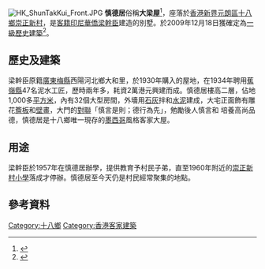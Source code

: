 [[File:HK_ShunTakKui_Front.JPG|thumb]]
'''慎德居'''俗稱'''大梁屋'''<ref>{{cite web |language=zh-hk |url=http://www.skylinemonthly.com/showInfo.asp?id=776 |title=從崇正新村看香港新界巨變 |publisher=地平綫月刊 |date=2006-07-12 |accessdate=2011-06-13 |archive-date=2015-01-20 |archive-url=https://web.archive.org/web/20150120170507/http://www.skylinemonthly.com/showInfo.asp?id=776 |dead-url=yes }}</ref>，座落於[[香港|香港]][[新界|新界]][[元朗區|元朗區]][[十八鄉|十八鄉]][[崇正新村|崇正新村]]，是[[客家|客籍]][[印尼|印尼]][[華僑|華僑]][[梁幹臣|梁幹臣]]建造的別墅。於2009年12月18日獲確定為[[香港一級歷史建築列表|一級歷史建築]]<ref>{{cite web |language=zh-hk |url=http://www.amo.gov.hk/form/AAB-SM-chi.pdf |title=List of the Historic Buildings in Building Assessment (as of 22 March 2011, #205) |publisher=[[古物古蹟辦事處|''amo.gov.hk'']] |date=2011-03-22 |accessdate=2011-06-13 |deadurl=yes |archiveurl=https://web.archive.org/web/20110527165651/http://www.amo.gov.hk/form/AAB-SM-chi.pdf |archivedate=2011年5月27日 }}</ref>。

==歷史及建築==
梁幹臣原籍[[廣東|廣東]][[梅縣|梅縣]]西陽河北鄉大和里，於1930年購入的屋地，在1934年聘用[[蕉嶺縣|蕉嶺縣]]47名泥水工匠，歷時兩年多，耗資2萬港元興建而成。慎德居樓高二層，佔地1,000多[[平方米|平方米]]，內有32個大型房間，外墻用[[石灰|石灰]]拌和[[水泥|水泥]]建成，大宅正面飾有雕花[[簷板|簷板]]和[[壁畫|壁畫]]，大門的[[對聯|對聯]]「慎言是則；德行為先」，勉勵後人慎言和
培養高尚品德，慎德居是十八鄉唯一現存的[[墨西哥|墨西哥]]風格客家大屋。

==用途==
梁幹臣於1957年在慎德居辦學，提供教育予村民子弟，直至1960年附近的[[崇正新村小學|崇正新村小學]]落成才停辦。慎德居至今天仍是村民經常聚集的地點。

==參考資料==
{{reflist}}

{{香港一級歷史建築}}

[[Category:十八鄉|Category:十八鄉]]
[[Category:香港客家建築|Category:香港客家建築]]
